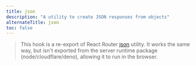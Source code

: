 ```yaml
---
title: json
description: "A utility to create JSON responses from objects"
alternateTitle: json
toc: false
---
```


> This hook is a re-export of React Router [json](https://reactrouter.com/en/main/fetch/json) utility. It works the same
> way, but isn't exported from the server runtime package (node/cloudflare/deno), allowing it to run in the browser.
